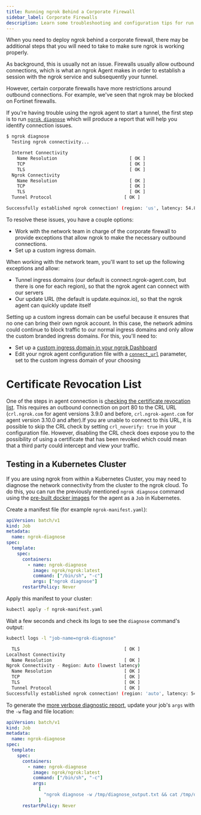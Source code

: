 ```yaml
---
title: Running ngrok Behind a Corporate Firewall
sidebar_label: Corporate Firewalls
description: Learn some troubleshooting and configuration tips for run ngrok behind a corporate firewall.
---
```


When you need to deploy ngrok behind a corporate firewall, there may be additional steps that you will need to take to make sure ngrok is working properly.

As background, this is usually not an issue. Firewalls usually allow outbound connections, which is what an ngrok Agent makes in order to establish a session with the ngrok service and subsequently your tunnel.

However, certain corporate firewalls have more restrictions around outbound connections. For example, we've seen that ngrok may be blocked on Fortinet firewalls.

If you're having trouble using the ngrok agent to start a tunnel, the first step is to run [`ngrok diagnose`](/agent/diagnose) which will produce a report that will help you identify connection issues.

```bash
$ ngrok diagnose
  Testing ngrok connectivity...

  Internet Connectivity
    Name Resolution                           [ OK ]
    TCP                                       [ OK ]
    TLS                                       [ OK ]
  Ngrok Connectivity
    Name Resolution                           [ OK ]
    TCP                                       [ OK ]
    TLS                                       [ OK ]
  Tunnel Protocol                           [ OK ]

Successfully established ngrok connection! (region: 'us', latency: 54.895145ms)
```

To resolve these issues, you have a couple options:

- Work with the network team in charge of the corporate firewall to provide exceptions that allow ngrok to make the necessary outbound connections.
- Set up a custom ingress domain.

When working with the network team, you'll want to set up the following exceptions and allow:

- Tunnel ingress domains (our default is connect.ngrok-agent.com, but there is one for each region), so that the ngrok agent can connect with our servers
- Our update URL (the default is update.equinox.io), so that the ngrok agent can quickly update itself

Setting up a custom ingress domain can be useful because it ensures that no one can bring their own ngrok account. In this case, the network admins could continue to block traffic to our normal ingress domains and only allow the custom branded ingress domains. For this, you'll need to:

- Set up a [custom ingress domain in your ngrok Dashboard](https://dashboard.ngrok.com/tunnels/ingress)
- Edit your ngrok agent configuration file with a [`connect_url`](/agent/config/v3/#connect_url) parameter, set to the custom ingress domain of your choosing

# Certificate Revocation List

One of the steps in agent connection is [checking the certificate revocation list](/agent/#tls-verification). This requires an outbound connection on port 80 to the CRL URL (`crl.ngrok.com` for agent versions 3.9.0 and before, `crl.ngrok-agent.com` for agent version 3.10.0 and after).If you are unable to connect to this URL, it is possible to skip the CRL check by setting `crl_noverify: true` in your configuration file. However, disabling the CRL check does expose you to the possibility of using a certificate that has been revoked which could mean that a third party could intercept and view your traffic.

## Testing in a Kubernetes Cluster

If you are using ngrok from within a Kubernetes Cluster, you may need to diagnose the network connectivity from the cluster to the ngrok cloud. To do this, you can run the previously mentioned `ngrok diagnose` command using the [pre-built docker images](https://hub.docker.com/r/ngrok/ngrok) for the agent as a `Job` in Kubernetes.

Create a manifest file (for example `ngrok-manifest.yaml`):

```yaml
apiVersion: batch/v1
kind: Job
metadata:
  name: ngrok-diagnose
spec:
  template:
    spec:
      containers:
        - name: ngrok-diagnose
          image: ngrok/ngrok:latest
          command: ["/bin/sh", "-c"]
          args: ["ngrok diagnose"]
      restartPolicy: Never
```

Apply this manifest to your cluster:

```bash
kubectl apply -f ngrok-manifest.yaml
```

Wait a few seconds and check its logs to see the `diagnose` command's output:

```bash
kubectl logs -l "job-name=ngrok-diagnose"
```

```bash
  TLS                                       [ OK ]
Localhost Connectivity
  Name Resolution                           [ OK ]
Ngrok Connectivity - Region: Auto (lowest latency)
  Name Resolution                           [ OK ]
  TCP                                       [ OK ]
  TLS                                       [ OK ]
  Tunnel Protocol                           [ OK ]
Successfully established ngrok connection! (region: 'auto', latency: 54.895145ms)
```

To generate the [more verbose diagnostic report](/agent/cli/#flags-11), update your job's `args` with the `-w` flag and file location:

```yaml
apiVersion: batch/v1
kind: Job
metadata:
  name: ngrok-diagnose
spec:
  template:
    spec:
      containers:
        - name: ngrok-diagnose
          image: ngrok/ngrok:latest
          command: ["/bin/sh", "-c"]
          args:
            [
              "ngrok diagnose -w /tmp/diagnose_output.txt && cat /tmp/diagnose_output.txt",
            ]
      restartPolicy: Never
```
